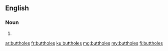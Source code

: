 ==English==

===Noun===
{{head|en|plural}}

# {{plural of|butthole|lang=en}}

[[ar:buttholes]]
[[fr:buttholes]]
[[ku:buttholes]]
[[mg:buttholes]]
[[my:buttholes]]
[[fi:buttholes]]